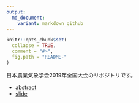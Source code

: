 ```yaml
---
output:
  md_document:
    variant: markdown_github
---
```


<!-- README.md is generated from README.Rmd. Please edit that file -->

```r
knitr::opts_chunk$set(
  collapse = TRUE,
  comment = "#>",
  fig.path = "README-"
)
```

日本農業気象学会2019年全国大会のリポジトリです。

- [abstract](https://github.com/KeachMurakami/AgrMet2019/blob/master/abstract/abstract.md)
- [slide](https://gitpitch.com/KeachMurakami/AgrMet2019#/)